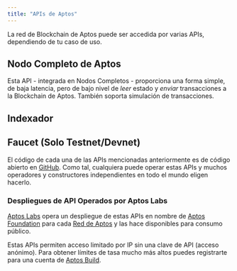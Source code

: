 ```yaml
---
title: "APIs de Aptos"
---
```



La red de Blockchain de Aptos puede ser accedida por varias APIs, dependiendo de tu caso de uso.

## Nodo Completo de Aptos

Esta API - integrada en Nodos Completos - proporciona una forma simple, de baja latencia, pero de bajo nivel de _leer_ estado y
_enviar_ transacciones a la Blockchain de Aptos. También soporta simulación de transacciones.

<CardGrid>
  <LinkCard href="/es/build/apis/fullnode-rest-api-reference?network=mainnet" title="API REST del Nodo Completo de Aptos (Mainnet)" description="Parque de juegos de API de Mainnet para la API REST del Nodo Completo de Aptos" />

  <LinkCard href="/es/build/apis/fullnode-rest-api-reference?network=testnet" title="API REST del Nodo Completo de Aptos (Testnet)" description="Parque de juegos de API de Testnet para la API REST del Nodo Completo de Aptos" />

  <LinkCard href="/es/build/apis/fullnode-rest-api-reference?network=devnet" title="API REST del Nodo Completo de Aptos (Devnet)" description="Parque de juegos de API de Devnet para la API REST del Nodo Completo de Aptos" />
</CardGrid>

## Indexador

<CardGrid>
  <LinkCard
    href="/es/build/indexer"
    title="API GraphQL del Indexador"
    description="Esta API GraphQL ofrece una interfaz GraphQL de alto nivel y opinada para leer estado de la Blockchain de Aptos.
Es ideal para interactuar con NFTs, Objetos de Aptos, o contratos Move personalizados.
Aprende más sobre la API GraphQL impulsada por el Indexador aquí."
  />

  <LinkCard
    href="/es/build/indexer/txn-stream"
    title="API de Transmisión de Transacciones"
    description="Esta API GRPC transmite datos de transacciones históricos y en tiempo real a un procesador de indexación.
Es usado por el Indexado Core de Aptos y también puede soportar procesadores de indexación específicos de aplicaciones personalizadas
para procesamiento de datos de blockchain en tiempo real. Aprende más aquí."
  />
</CardGrid>

## Faucet (Solo Testnet/Devnet)

<CardGrid>
  <LinkCard
    href="/es/build/apis/faucet-api"
    title="API del Faucet"
    description="Esta API proporciona la capacidad de recibir tokens de prueba en devnet. Su propósito principal es el desarrollo
y prueba de aplicaciones y contratos Move antes de desplegarlos en mainnet. En testnet puedes acuñar en la página de acuñación."
  />
</CardGrid>

El código de cada una de las APIs mencionadas anteriormente es de código abierto en [GitHub](https://github.com/aptos-labs/aptos-core). Como
tal, cualquiera puede operar estas APIs y muchos operadores y constructores independientes en todo el mundo eligen hacerlo.

### Despliegues de API Operados por Aptos Labs

[Aptos Labs](https://aptoslabs.com) opera un despliegue de estas APIs en nombre de [Aptos Foundation](https://aptosfoundation.org/)
para cada [Red de Aptos](../../../network/nodes/networks) y las hace disponibles para consumo público.

Estas APIs permiten acceso limitado por IP sin una clave de API (acceso anónimo). Para obtener límites de tasa mucho más altos puedes registrarte para una cuenta de [Aptos Build](https://build.aptoslabs.com/).

